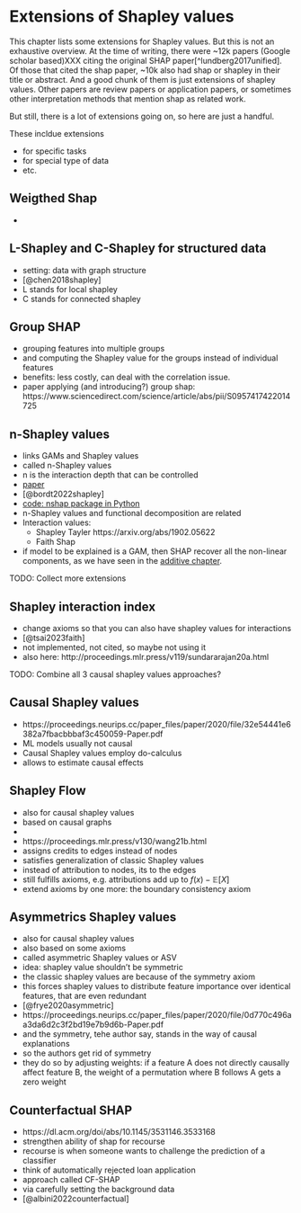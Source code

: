 # Extensions of Shapley values {#extensions}

This chapter lists some extensions for Shapley values.
But this is not an exhaustive overview.
At the time of writing, there were ~12k papers (Google scholar based)XXX  citing the original SHAP paper[^lundberg2017unified].
Of those that cited the shap paper, ~10k also had shap or shapley in their title or abstract.
And a good chunk of them is just extensions of shapley values.
Other papers are review papers or application papers, or sometimes other interpretation methods that mention shap as related work.

But still, there is a lot of extensions going on, so here are just a handful.

These incldue extensions

- for specific tasks
- for special type of data
- etc.

## Weigthed Shap

- 

## L-Shapley and C-Shapley for structured data

- setting: data with graph structure
- [@chen2018shapley]
- L stands for local shapley
- C stands for connected shapley


## Group SHAP

- grouping features into multiple groups
- and computing the Shapley value for the groups instead of individual features
- benefits: less costly, can deal with the correlation issue.
- paper applying (and introducing?) group shap: https://www.sciencedirect.com/science/article/abs/pii/S0957417422014725


## n-Shapley values

- links GAMs and Shapley values
- called n-Shapley values
- n is the interaction depth that can be controlled
- [paper](https://arxiv.org/pdf/2209.04012.pdf)
- [@bordt2022shapley]
- [code: nshap package in Python](https://github.com/tml-tuebingen/nshap)
- n-Shapley values and functional decomposition are related
- Interaction values:
  - Shapley Tayler https://arxiv.org/abs/1902.05622 
  - Faith Shap
- if model to be explained is a GAM, then SHAP recover all the non-linear components, as we have seen in the [additive chapter](#additive).


TODO: Collect more extensions


## Shapley interaction index

- change axioms so that you can also have shapley values for interactions
- [@tsai2023faith]
- not implemented, not cited, so maybe not using it
- also here: http://proceedings.mlr.press/v119/sundararajan20a.html


TODO: Combine all 3 causal shapley values approaches?
 

## Causal Shapley values

- https://proceedings.neurips.cc/paper_files/paper/2020/file/32e54441e6382a7fbacbbbaf3c450059-Paper.pdf 
- ML models usually not causal
- Causal Shapley values employ do-calculus
- allows to estimate causal effects 


## Shapley Flow

- also for causal shapley values
- based on causal graphs
- 
- https://proceedings.mlr.press/v130/wang21b.html
- assigns credits to edges instead of nodes
- satisfies generalization of classic Shapley values
- instead of attribution to nodes, its to the edges 
- still fulfills axioms, e.g. attributions add up to $f(x) - \mathbb{E}[X]$
- extend axioms by one more: the boundary consistency axiom


## Asymmetrics Shapley values

- also for causal shapley values
- also based on some axioms
- called asymmetric Shapley values or ASV
- idea: shapley value shouldn't be symmetric
- the classic shapley values are because of the symmetry axiom
- this forces shapley values to distribute feature importance over identical features, that are even redundant
- [@frye2020asymmetric]
- https://proceedings.neurips.cc/paper_files/paper/2020/file/0d770c496aa3da6d2c3f2bd19e7b9d6b-Paper.pdf
- and the symmetry, tehe author say, stands in the way of causal explanations 
- so the authors get rid of symmetry
- they do so by adjusting weights: if a feature A does not directly causally affect feature B, the weight of a permutation where B follows A gets a zero weight


## Counterfactual SHAP

- https://dl.acm.org/doi/abs/10.1145/3531146.3533168
- strengthen ability of shap for recourse
- recourse is when someone wants to challenge the prediction of a classifier
- think of automatically rejected loan application
- approach called CF-SHAP
- via carefully setting the background data
- [@albini2022counterfactual]
